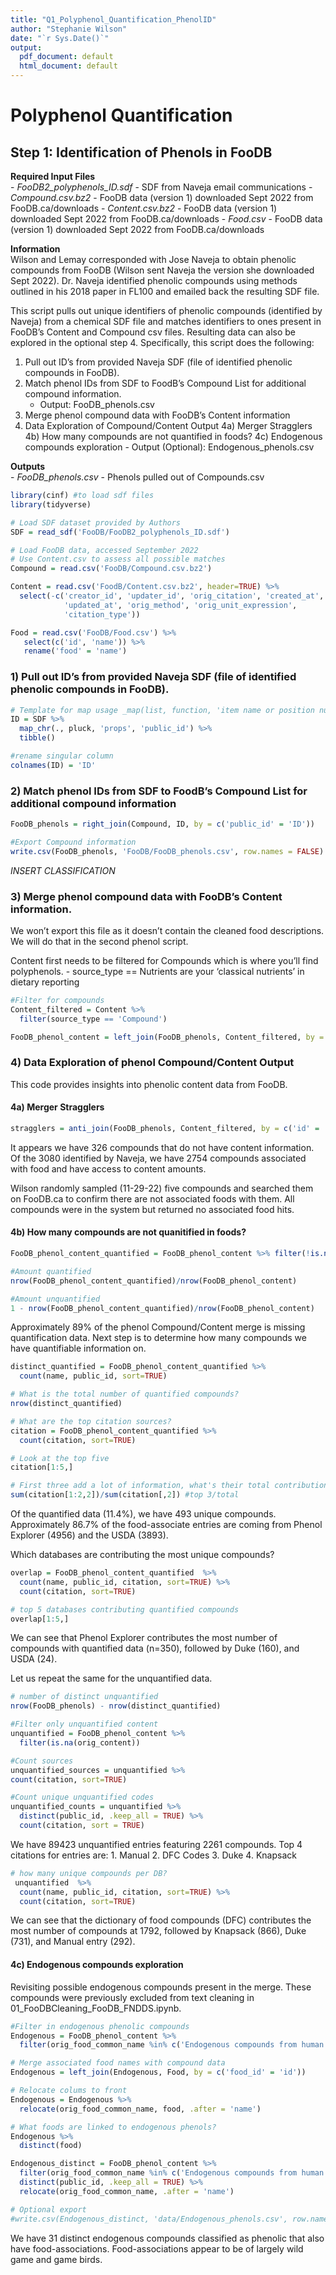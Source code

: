 ```yaml
---
title: "Q1_Polyphenol_Quantification_PhenolID"
author: "Stephanie Wilson"
date: "`r Sys.Date()`"
output:
  pdf_document: default
  html_document: default
---
```


# Polyphenol Quantification
## Step 1: Identification of Phenols in FooDB

__Required Input Files__  
  - *FooDB2_polyphenols_ID.sdf* - SDF from Naveja email communications
  - *Compound.csv.bz2* - FooDB data (version 1) downloaded Sept 2022 from FooDB.ca/downloads
  - *Content.csv.bz2* - FooDB data (version 1) downloaded Sept 2022 from FooDB.ca/downloads
  - *Food.csv* - FooDB data (version 1) downloaded Sept 2022 from FooDB.ca/downloads

__Information__  
Wilson and Lemay corresponded with Jose Naveja to obtain phenolic compounds from FooDB (Wilson sent Naveja the version she downloaded Sept 2022). Dr. Naveja identified phenolic compounds using methods outlined in his 2018 paper in FL100 and emailed back the resulting SDF file. 

This script pulls out unique identifiers of phenolic compounds (identified by Naveja) from a chemical SDF file and matches identifiers to ones present in FooDB's Content and Compound csv files. Resulting data can also be explored in the optional step 4. Specifically, this script does the following:

  1) Pull out ID's from provided Naveja SDF (file of identified phenolic compounds in FooDB).
  2) Match phenol IDs from SDF to FoodB's Compound List for additional compound information.
     - Output: FooDB_phenols.csv
  3) Merge phenol compound data with FooDB's Content information
  4) Data Exploration of Compound/Content Output
     4a) Merger Stragglers
     4b) How many compounds are not quantified in foods?
     4c) Endogenous compounds exploration
         - Output (Optional): Endogenous_phenols.csv

__Outputs__  
  - *FooDB_phenols.csv* - Phenols pulled out of Compounds.csv
  
```r
library(cinf) #to load sdf files
library(tidyverse)
```


```r
# Load SDF dataset provided by Authors
SDF = read_sdf('FooDB/FooDB2_polyphenols_ID.sdf')

# Load FooDB data, accessed September 2022
# Use Content.csv to assess all possible matches
Compound = read.csv('FooDB/Compound.csv.bz2')  

Content = read.csv('FoodB/Content.csv.bz2', header=TRUE) %>% 
  select(-c('creator_id', 'updater_id', 'orig_citation', 'created_at', 
            'updated_at', 'orig_method', 'orig_unit_expression', 
            'citation_type'))

Food = read.csv('FooDB/Food.csv') %>%
   select(c('id', 'name')) %>%
   rename('food' = 'name')
```


### 1) Pull out ID's from provided Naveja SDF (file of identified phenolic compounds in FooDB).
```r
# Template for map usage _map(list, function, 'item name or position number')_
ID = SDF %>% 
  map_chr(., pluck, 'props', 'public_id') %>%
  tibble()

#rename singular column
colnames(ID) = 'ID'
```


### 2) Match phenol IDs from SDF to FoodB's Compound List for additional compound information
```r
FooDB_phenols = right_join(Compound, ID, by = c('public_id' = 'ID'))

#Export Compound information
write.csv(FooDB_phenols, 'FooDB/FooDB_phenols.csv', row.names = FALSE)
```


*INSERT CLASSIFICATION*

### 3) Merge phenol compound data with FooDB's Content information. 

We won't export this file as it doesn't contain the cleaned food descriptions. We will do that in the second phenol script.

Content first needs to be filtered for Compounds which is where you'll find polyphenols. 
  - source_type == Nutrients are your 'classical nutrients' in dietary reporting
```r
#Filter for compounds
Content_filtered = Content %>% 
  filter(source_type == 'Compound')

FooDB_phenol_content = left_join(FooDB_phenols, Content_filtered, by = c('id' = 'source_id'), keep=TRUE) 
```


### 4) Data Exploration of phenol Compound/Content Output
This code provides insights into phenolic content data from FooDB.

#### 4a) Merger Stragglers

```r
stragglers = anti_join(FooDB_phenols, Content_filtered, by = c('id' = 'source_id'))
```

It appears we have 326 compounds that do not have content information. Of the 3080 identified by Naveja, we have 2754 compounds associated with food and have access to content amounts.  
 
Wilson randomly sampled (11-29-22) five compounds and searched them on FooDB.ca to confirm there are not associated foods with them. All compounds were in the system but returned no associated food hits.


#### 4b) How many compounds are not quanitified in foods?
```r
FooDB_phenol_content_quantified = FooDB_phenol_content %>% filter(!is.na(orig_content))

#Amount quantified
nrow(FooDB_phenol_content_quantified)/nrow(FooDB_phenol_content)

#Amount unquantified
1 - nrow(FooDB_phenol_content_quantified)/nrow(FooDB_phenol_content)
```

Approximately 89% of the phenol Compound/Content merge is missing quantification data. Next step is to determine how many compounds we have quantifiable information on. 

```r
distinct_quantified = FooDB_phenol_content_quantified %>% 
  count(name, public_id, sort=TRUE)

# What is the total number of quantified compounds?
nrow(distinct_quantified)
```

```r
# What are the top citation sources?
citation = FooDB_phenol_content_quantified %>% 
  count(citation, sort=TRUE)

# Look at the top five
citation[1:5,]

# First three add a lot of information, what's their total contribution?
sum(citation[1:2,2])/sum(citation[,2]) #top 3/total
```

Of the quantified data (11.4%), we have 493 unique compounds. Approximately 86.7% of the food-associate entries are coming from Phenol Explorer (4956) and the USDA (3893).

Which databases are contributing the most unique compounds?

```r
overlap = FooDB_phenol_content_quantified  %>%
  count(name, public_id, citation, sort=TRUE) %>%
  count(citation, sort=TRUE)

# top 5 databases contributing quantified compounds
overlap[1:5,]
```

We can see that Phenol Explorer contributes the most number of compounds with quantified data (n=350), followed by Duke (160), and USDA (24). 

Let us repeat the same for the unquantified data.
```r
# number of distinct unquantified
nrow(FooDB_phenols) - nrow(distinct_quantified)

#Filter only unquantified content
unquantified = FooDB_phenol_content %>% 
  filter(is.na(orig_content)) 

#Count sources
unquantified_sources = unquantified %>%
count(citation, sort=TRUE)

#Count unique unquantified codes
unquantified_counts = unquantified %>%
  distinct(public_id, .keep_all = TRUE) %>%
  count(citation, sort = TRUE)
```

We have 89423 unquantified entries featuring 2261 compounds. Top 4 citations for entries are:
  1. Manual
  2. DFC Codes
  3. Duke
  4. Knapsack
  
```r
# how many unique compounds per DB?
 unquantified  %>%
  count(name, public_id, citation, sort=TRUE) %>%
  count(citation, sort=TRUE)
```
We can see that the dictionary of food compounds (DFC) contributes the most number of compounds at 1792, followed by Knapsack (866), Duke (731), and Manual entry (292). 


#### 4c) Endogenous compounds exploration
Revisiting possible endogenous compounds present in the merge. These compounds were previously excluded from text cleaning in 01_FooDBCleaning_FooDB_FNDDS.ipynb.
```r
#Filter in endogenous phenolic compounds 
Endogenous = FooDB_phenol_content %>% 
  filter(orig_food_common_name %in% c('Endogenous compounds from human (HMDB)'), keep=TRUE)

# Merge associated food names with compound data
Endogenous = left_join(Endogenous, Food, by = c('food_id' = 'id'))

# Relocate colums to front
Endogenous = Endogenous %>% 
  relocate(orig_food_common_name, food, .after = 'name')

# What foods are linked to endogenous phenols?
Endogenous %>% 
  distinct(food)
```


```r
Endogenous_distinct = FooDB_phenol_content %>% 
  filter(orig_food_common_name %in% c('Endogenous compounds from human (HMDB)'), keep=TRUE) %>%
  distinct(public_id, .keep_all = TRUE) %>%
  relocate(orig_food_common_name, .after = 'name')

# Optional export
#write.csv(Endogenous_distinct, 'data/Endogenous_phenols.csv', row.names = FALSE)
```

We have 31 distinct endogenous compounds classified as phenolic that also have food-associations. Food-associations appear to be of largely wild game and game birds.



